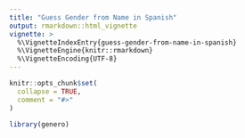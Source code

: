 ```yaml
---
title: "Guess Gender from Name in Spanish"
output: rmarkdown::html_vignette
vignette: >
  %\VignetteIndexEntry{guess-gender-from-name-in-spanish}
  %\VignetteEngine{knitr::rmarkdown}
  %\VignetteEncoding{UTF-8}
---
```


```r
knitr::opts_chunk$set(
  collapse = TRUE,
  comment = "#>"
)
```

```r
library(genero)
```
